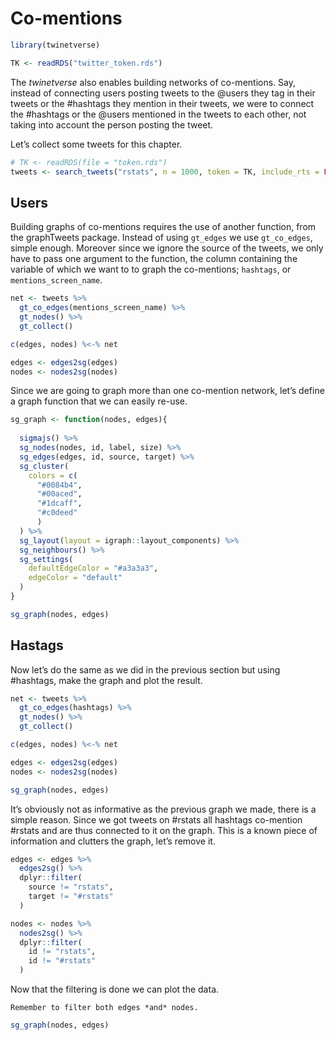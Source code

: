 # Co-mentions {#co-mentions}

```r
library(twinetverse)

TK <- readRDS("twitter_token.rds")
```

The _twinetverse_ also enables building networks of co-mentions. Say, instead of connecting users posting tweets to the \@users they tag in their tweets or the #hashtags they mention in their tweets, we were to connect the #hashtags or the \@users mentioned in the tweets to each other, not taking into account the person posting the tweet.

Let's collect some tweets for this chapter.

```r
# TK <- readRDS(file = "token.rds")
tweets <- search_tweets("rstats", n = 1000, token = TK, include_rts = FALSE, lang = "en")
```

## Users

Building graphs of co-mentions requires the use of another function, from the graphTweets package. Instead of using `gt_edges` we use `gt_co_edges`, simple enough. Moreover since we ignore the source of the tweets, we only have to pass one argument to the function, the column containing the variable of which we want to to graph the co-mentions; `hashtags`, or `mentions_screen_name`.

```r
net <- tweets %>% 
  gt_co_edges(mentions_screen_name) %>% 
  gt_nodes() %>% 
  gt_collect()

c(edges, nodes) %<-% net

edges <- edges2sg(edges)
nodes <- nodes2sg(nodes)
```

Since we are going to graph more than one co-mention network, let's define a graph function that we can easily re-use.

```r
sg_graph <- function(nodes, edges){
  
  sigmajs() %>% 
  sg_nodes(nodes, id, label, size) %>% 
  sg_edges(edges, id, source, target) %>% 
  sg_cluster(
    colors = c(
      "#0084b4",
      "#00aced",
      "#1dcaff",
      "#c0deed"
      )
  ) %>% 
  sg_layout(layout = igraph::layout_components) %>% 
  sg_neighbours() %>% 
  sg_settings(
    defaultEdgeColor = "#a3a3a3",
    edgeColor = "default"
  )
}

sg_graph(nodes, edges)
```

## Hastags 

Now let's do the same as we did in the previous section but using #hashtags, make the graph and plot the result.

```r
net <- tweets %>% 
  gt_co_edges(hashtags) %>% 
  gt_nodes() %>% 
  gt_collect()

c(edges, nodes) %<-% net

edges <- edges2sg(edges)
nodes <- nodes2sg(nodes)

sg_graph(nodes, edges)
```

It's obviously not as informative as the previous graph we made, there is a simple reason. Since we got tweets on #rstats all hashtags co-mention #rstats and are thus connected to it on the graph. This is a known piece of information and clutters the graph, let's remove it.

```r
edges <- edges %>% 
  edges2sg() %>% 
  dplyr::filter(
    source != "rstats", 
    target != "#rstats"
  )

nodes <- nodes %>% 
  nodes2sg() %>% 
  dplyr::filter(
    id != "rstats",
    id != "#rstats"
  ) 
```

Now that the filtering is done we can plot the data.

```block
Remember to filter both edges *and* nodes.
```

```r
sg_graph(nodes, edges)
```
